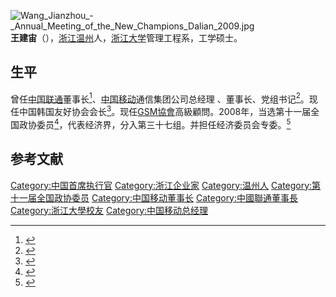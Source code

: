 [[File:Wang_Jianzhou_-_Annual_Meeting_of_the_New_Champions_Dalian_2009.jpg|thumb]]
'''王建宙'''（{{bd|1948年|12月|}}），[[浙江|浙江]][[温州|温州]]人，[[浙江大学|浙江大学]]管理工程系，工学硕士。

==生平==
曾任[[中国联通|中国联通]]董事长<ref>{{Cite web |url=http://datalib.ent.qq.com/people/32/index.shtml |title=腾讯網科技人物库 |access-date=2011-02-19 |archive-url=https://web.archive.org/web/20100303080646/http://datalib.ent.qq.com/people/32/index.shtml |archive-date=2010-03-03 |dead-url=yes }}</ref>、[[中国移动|中国移动]]通信集团公司总经理 、董事长、党组书记<ref>{{cite news|author=网易科技|title=http://tech.163.com/12/0322/11/7T6SPAQQ000915BE.html|url=http://tech.163.com/12/0322/11/7T6SPAQQ000915BE.html|accessdate=2012-12-25|newspaper=网易|date=2012-03-22|archive-date=2012-03-25|archive-url=https://web.archive.org/web/20120325023500/http://tech.163.com/12/0322/11/7T6SPAQQ000915BE.html|dead-url=no}}</ref>。现任中国韩国友好协会会长<ref>{{cite web|title=中韩友协会长王建宙会见韩国驻华大使李揆亨|publisher=http://www.china-korea.org/html/report/1263433-1.htm|accessdate=2012-12-25}}</ref>。现任[[全球行動通訊系統協會|GSM協會]]高級顧問。2008年，当选第十一届全国政协委员<ref>{{cite news|title=第十一届全国政协委员名单|url=http://www.indaa.com.cn/zt/2009qglh/zxzs/200903/t20090303_127573.html|accessdate=2013-04-09|newspaper=新华社北京1月25日电 中国人民政治协商会议第十一届全国委员会委员名单(共2237人，2008年1月25日政协第十届全国委员会常务委员会第二十次会议通过)|date=2008年1月25日|deadurl=yes|archiveurl=https://web.archive.org/web/20130928014403/http://www.indaa.com.cn/zt/2009qglh/zxzs/200903/t20090303_127573.html|archivedate=2013年9月28日}}</ref>，代表经济界，分入第三十七组。并担任经济委员会专委。<ref>{{cite news|title=全国政协信息-王建宙|url=http://www.cppcc.gov.cn/CMS/wylibary/showJcwyxtInfoWylibary.action?tabJcwyxt.guid=11W0011770&wytype=wjwy|accessdate=2013-04-09|newspaper=全国政协委员会|archive-date=2015-06-05|archive-url=https://web.archive.org/web/20150605155309/http://www.cppcc.gov.cn/CMS/wylibary/showJcwyxtInfoWylibary.action?tabJcwyxt.guid=11W0011770&wytype=wjwy|dead-url=no}}</ref>

==参考文献==
<div class="references-small">
<references></references>
</div>
{{commons category|Wang Jianzhou}}

{{DEFAULTSORT:W}}
[[Category:中国首席执行官|Category:中国首席执行官]]
[[Category:浙江企业家|Category:浙江企业家]]
[[Category:温州人|Category:温州人]]
[[Category:第十一届全国政协委员|Category:第十一届全国政协委员]]
[[Category:中国移动董事长|Category:中国移动董事长]]
[[Category:中國聯通董事長|Category:中國聯通董事長]]
[[Category:浙江大學校友|Category:浙江大學校友]]
[[Category:中国移动总经理|Category:中国移动总经理]]